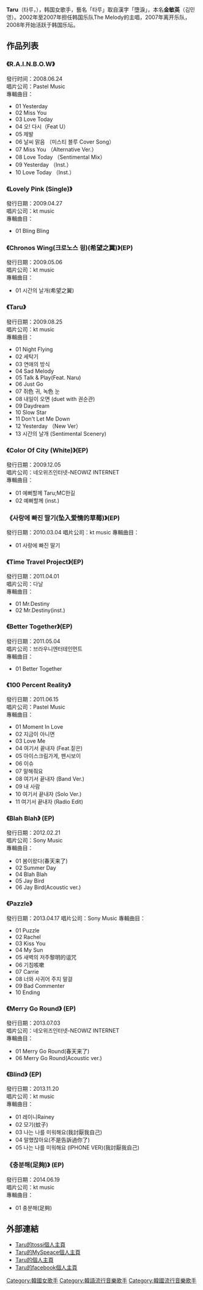 {{Unreferenced|time=2013-10-18T16:30:54+00:00}}
{{藝人
| 图片 =091018 디지털 뮤직어워드 타루.jpg
| 图片尺寸 = 220px
| name = Taru
| 類型 = 女歌手
| 本名 = 金敏英(김민영)
| 英文名 = Taru
| 國籍 = {{KOR}}
| 出生日期 = {{birth_date_and_age|1982|7|10|}}
| 出生地點 = [[大韩民国|大韩民国]][[首爾|首爾]]
| 職業 = 歌手
| 語言 = [[朝鲜语|朝鲜语]]
| 音樂類型 = [[POP|POP]]
| 代表作 = 《R.A.I.N.B.O.W》、《Lovely Pink (Single)》、《Taru》
| 活躍年代 = 2007年至今
| 唱片公司 =  [[Pastel_Music|Pastel Music]]
| 經紀公司 =  Pastel Music
}}

'''Taru'''（타루，{{bd|1982年|7月10日|}}），韩国女歌手，藝名「타루」取自漢字「墮淚」，本名'''金敏英'''（김민영）。2002年至2007年担任韩国乐队The Melody的主唱，2007年离开乐队，2008年开始活跃于韩国乐坛。

== 作品列表 ==
=== 《R.A.I.N.B.O.W》 ===
發行时间：2008.06.24
<br />
唱片公司：Pastel Music
<br />
專輯曲目：
* 01 Yesterday
* 02 Miss You
* 03 Love Today
* 04 오! 다시（Feat U）
* 05 제발
* 06 날씨 맑음 （미스티 블루 Cover Song）
* 07 Miss You （Alternative Ver.）
* 08 Love Today （Sentimental Mix）
* 09 Yesterday （Inst.）
* 10 Love Today （Inst.）

=== 《Lovely Pink (Single)》 ===
發行日期：2009.04.27
<br />
唱片公司：kt music
<br />
專輯曲目：
* 01 Bling Bling

=== 《Chronos Wing(크로노스 윙)(希望之翼)》(EP) ===
發行日期：2009.05.06
<br />
唱片公司：kt music
<br />
專輯曲目：
* 01 시간의 날개(希望之翼)

=== 《Taru》 ===
發行日期：2009.08.25
<br />
唱片公司：kt music
<br />
專輯曲目：
* 01 Night Flying
* 02 세탁기
* 03 연애의 방식
* 04 Sad Melody
* 05 Talk & Play(Feat. Naru)
* 06 Just Go
* 07 쥐色 귀, 녹色 눈
* 08 내일이 오면 (duet with 권순관)
* 09 Daydream
* 10 Slow Star
* 11 Don't Let Me Down
* 12 Yesterday （New Ver）
* 13 시간의 날개 (Sentimental Scenery)

=== 《Color Of City (White)》(EP) ===
發行日期：2009.12.05
<br />
唱片公司：네오위즈인터넷-NEOWIZ INTERNET
<br />
專輯曲目：
* 01 예뻐할께 Taru;MC한길
* 02 예뻐할께 (inst.)

=== 《사랑에 빠진 딸기(坠入爱情的草莓)》(EP) ===
發行日期：2010.03.04
唱片公司：kt music
專輯曲目：
* 01 사랑에 빠진 딸기

=== 《Time Travel Project》(EP) ===
發行日期：2011.04.01
<br />
唱片公司：다날
<br />
專輯曲目：
* 01 Mr.Destiny
* 02 Mr.Destiny(inst.)

=== 《Better Together》(EP) ===
發行日期：2011.05.04
<br />
唱片公司：브라우니엔터테인먼트
<br />
專輯曲目：
* 01 Better Together

=== 《100 Percent Reality》 ===
發行日期：2011.06.15
<br />
唱片公司：Pastel Music
<br />
專輯曲目：
* 01 Moment In Love
* 02 지금이 아니면
* 03 Love Me
* 04 여기서 끝내자 (Feat.짙은)
* 05 아이스크림가게, 팬시보이
* 06 이슈
* 07 말해줘요
* 08 여기서 끝내자 (Band Ver.)
* 09 내 사람
* 10 여기서 끝내자 (Solo Ver.)
* 11 여기서 끝내자 (Radio Edit)

=== 《Blah Blah》 (EP) ===
發行日期：2012.02.21
<br />
唱片公司：Sony Music
<br />
專輯曲目：
* 01 봄이왔다(春天来了)
* 02 Summer Day
* 04 Blah Blah
* 05 Jay Bird
* 06 Jay Bird(Acoustic ver.)

=== 《Pazzle》 ===
發行日期：2013.04.17
唱片公司：Sony Music
專輯曲目：
* 01 Puzzle
* 02 Rachel
* 03 Kiss You
* 04 My Sun 	
* 05 새벽의 저주黎明的诅咒
* 06 기침咳嗽
* 07 Carrie	 	
* 08 너와 사귀어 주지 말걸 	
* 09 Bad Commenter
* 10 Ending

=== 《Merry Go Round》 (EP) ===
發行日期：2013.07.03
<br />
唱片公司：네오위즈인터넷-NEOWIZ INTERNET
<br />
專輯曲目：
* 01 Merry Go Round(春天来了)
* 06 Merry Go Round(Acoustic ver.)

=== 《Blind》 (EP) ===
發行日期：2013.11.20
<br />
唱片公司：kt music
<br />
專輯曲目：
* 01 레이니Rainey
* 02 모기(蚊子)
* 03 나는 나를 미워해요(我討厭我自己)
* 04 말했잖아요(不是告訴過你了)
* 05 나는 나를 미워해요 (IPHONE VER)(我討厭我自己)

=== 《충분해(足夠)》 (EP) ===
發行日期：2014.06.19
<br />
唱片公司：kt music
<br />
專輯曲目：
* 01 충분해(足夠)

== 外部連結 ==
* [http://rockruler.tossi.com Taru的tossi個人主頁]{{Wayback|url=http://rockruler.tossi.com/ |date=20190725091858 }}
* [http://www.cyworld.com/tarushaman Taru的MySpeace個人主頁]{{Webarchive|url=https://archive.is/20130425155919/http://www.cyworld.com/tarushaman |date=2013-04-25 }}
* [http://twitter.com/tarushaman Taru的個人主頁] {{Wayback|url=http://twitter.com/tarushaman |date=20210316143118 }}
* [https://www.facebook.com/official.taru?fref=ts Taru的facebook個人主頁]{{Wayback|url=https://www.facebook.com/official.taru?fref=ts |date=20190218032941 }}

[[Category:韓國女歌手|Category:韓國女歌手]]
[[Category:韓語流行音樂歌手|Category:韓語流行音樂歌手]]
[[Category:韓國流行音樂歌手|Category:韓國流行音樂歌手]]